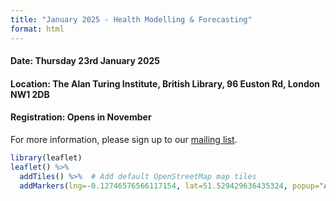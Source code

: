 ```yaml
---
title: "January 2025 - Health Modelling & Forecasting"
format: html
---
```


#### Date: Thursday 23rd January 2025
#### Location: The Alan Turing Institute, British Library, 96 Euston Rd, London NW1 2DB
#### Registration: Opens in November

For more information, please sign up to our [mailing list](https://sphere-ppl.github.io/pages/get_involved.html).

```r
library(leaflet)
leaflet() %>%
  addTiles() %>%  # Add default OpenStreetMap map tiles
  addMarkers(lng=-0.12746576566117154, lat=51.529429636435324, popup="Alan Turing Institute")
```